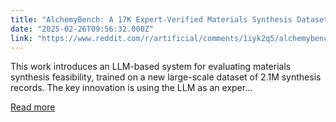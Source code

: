 ```yaml
---
title: "AlchemyBench: A 17K Expert-Verified Materials Synthesis Dataset with LLM-Based Automated Evaluation"
date: "2025-02-26T09:56:32.000Z"
link: "https://www.reddit.com/r/artificial/comments/1iyk2q5/alchemybench_a_17k_expertverified_materials/"
---
```


This work introduces an LLM-based system for evaluating materials synthesis feasibility, trained on a new large-scale dataset of 2.1M synthesis records. The key innovation is using the LLM as an exper...

[Read more](https://www.reddit.com/r/artificial/comments/1iyk2q5/alchemybench_a_17k_expertverified_materials/)
